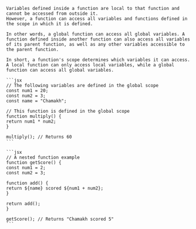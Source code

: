     Variables defined inside a function are local to that function and cannot be accessed from outside it.
    However, a function can access all variables and functions defined in the scope in which it is defined.

    In other words, a global function can access all global variables. A function defined inside another function can also access all variables of its parent function, as well as any other variables accessible to the parent function.

    In short, a function's scope determines which variables it can access. A local function can only access local variables, while a global function can access all global variables.

    ```jsx
    // The following variables are defined in the global scope
    const num1 = 20;
    const num2 = 3;
    const name = "Chamakh";

    // This function is defined in the global scope
    function multiply() {
    return num1 * num2;
    }

    multiply(); // Returns 60
    ```

    ```jsx
    // A nested function example
    function getScore() {
    const num1 = 2;
    const num2 = 3;

    function add() {
    return ${name} scored ${num1 + num2};
    }

    return add();
    }

    getScore(); // Returns "Chamakh scored 5"
    ```
